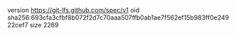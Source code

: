 version https://git-lfs.github.com/spec/v1
oid sha256:693cfa3cfbf8b072f2d7c70aaa507ffb0ab1ae7f562ef15b983ff0e24922cef7
size 2269
